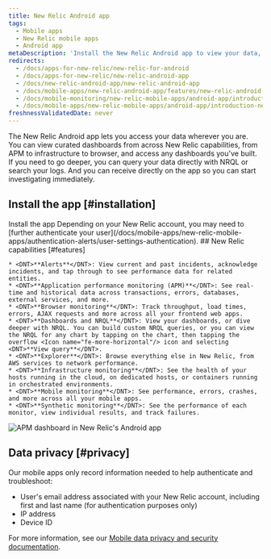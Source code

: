 ```yaml
---
title: New Relic Android app
tags:
  - Mobile apps
  - New Relic mobile apps
  - Android app
metaDescription: 'Install the New Relic Android app to view your data, run queries, and receive and create alerts.'
redirects:
  - /docs/apps-for-new-relic/new-relic-for-android
  - /docs/apps-for-new-relic/new-relic-android-app
  - /docs/new-relic-android-app/new-relic-android-app
  - /docs/mobile-apps/new-relic-android-app/features/new-relic-android-app
  - /docs/mobile-monitoring/new-relic-mobile-apps/android-app/introduction-new-relic-android-app
  - /docs/mobile-apps/new-relic-mobile-apps/android-app/introduction-new-relic-android-app
freshnessValidatedDate: never
---
```


The New Relic Android app lets you access your data wherever you are. You can view curated dashboards from across New Relic capabilities, from APM to infrastructure to browser, and access any dashboards you've built. If you need to go deeper, you can query your data directly with NRQL or search your logs. And you can receive <InlinePopover type="alerts"/> directly on the app so you can start investigating immediately.

## Install the app [#installation]

<ButtonGroup>
  <ButtonLink
    role="button"
    to="https://play.google.com/store/apps/details?id=com.newrelic.rpm"
    variant="primary"
  >
    Install the app
  </ButtonLink>
</ButtonGroup>

<Callout variant="tip">
  Depending on your New Relic account, you may need to [further authenticate your user](/docs/mobile-apps/new-relic-mobile-apps/authentication-alerts/user-settings-authentication).
</Callout>

<SideBySide>
  <Side>
    ## New Relic capabilities [#features]

    * <DNT>**Alerts**</DNT>: View current and past incidents, acknowledge incidents, and tap through to see performance data for related entities.
    * <DNT>**Application performance monitoring (APM)**</DNT>: See real-time and historical data across transactions, errors, databases, external services, and more.
    * <DNT>**Browser monitoring**</DNT>: Track throughput, load times, errors, AJAX requests and more across all your frontend web apps.
    * <DNT>**Dashboards and NRQL**</DNT>: View your dashboards, or dive deeper with NRQL. You can build custom NRQL queries, or you can view the NRQL for any chart by tapping on the chart, then tapping the overflow <Icon name="fe-more-horizontal"/> icon and selecting <DNT>**View query**</DNT>.
    * <DNT>**Explorer**</DNT>: Browse everything else in New Relic, from AWS services to network performance.
    * <DNT>**Infrastructure monitoring**</DNT>: See the health of your hosts running in the cloud, on dedicated hosts, or containers running in orchestrated environments.
    * <DNT>**Mobile monitoring**</DNT>: See performance, errors, crashes, and more across all your mobile apps.
    * <DNT>**Synthetic monitoring**</DNT>: See the performance of each monitor, view individual results, and track failures.
  </Side>

  <Side>
    <img
      title="APM dashboard in New Relic's Android app"
      alt="APM dashboard in New Relic's Android app"
      src="/images/mobile-apps_screenshot-full_Android-app-APM-dashboard.webp"
    />
  </Side>
</SideBySide>

## Data privacy [#privacy]

Our mobile apps only record information needed to help authenticate and troubleshoot:

* User's email address associated with your New Relic account, including first and last name (for authentication purposes only)
* IP address
* Device ID

For more information, see our [Mobile data privacy and security documentation](/docs/mobile-monitoring/new-relic-mobile/get-started/security-mobile-apps).
